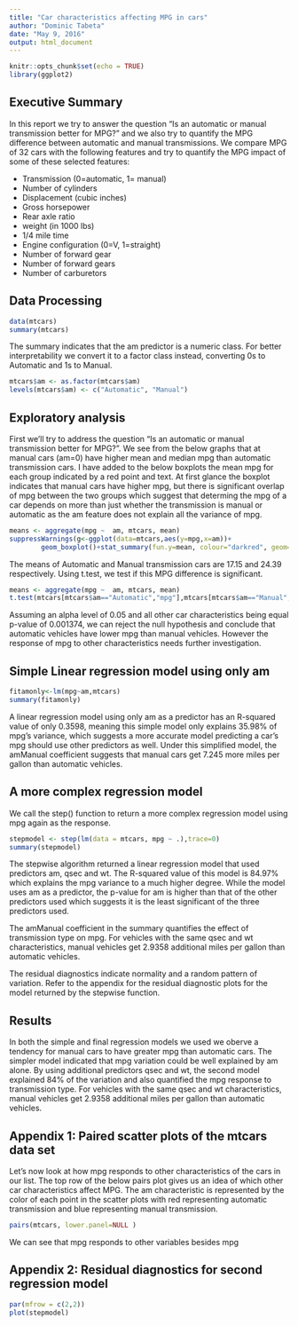 ```yaml
---
title: "Car characteristics affecting MPG in cars"
author: "Dominic Tabeta"
date: "May 9, 2016"
output: html_document
---
```


```r
knitr::opts_chunk$set(echo = TRUE)
library(ggplot2)
```

## Executive Summary

In this report we try to answer the question "Is an automatic or manual transmission better for MPG?" and we also try to quantify the MPG difference between automatic and manual transmissions. We compare MPG of 32 cars with the following features and try to quantify the MPG impact of some of these selected features:

* Transmission (0=automatic, 1= manual)
* Number of cylinders
* Displacement (cubic inches)
* Gross horsepower
* Rear axle ratio
* weight (in 1000 lbs)
* 1/4 mile time
* Engine configuration (0=V, 1=straight)
* Number of forward gear
* Number of forward gears
* Number of carburetors

## Data Processing
```r
data(mtcars)
summary(mtcars)
```

The summary indicates that the am predictor is a numeric class. For better interpretability we convert it to a factor class instead, converting 0s to Automatic and 1s to Manual.
```r
mtcars$am <- as.factor(mtcars$am)
levels(mtcars$am) <- c("Automatic", "Manual")
```


## Exploratory analysis

First we'll try to address the question "Is an automatic or manual transmission better for MPG?". We see from the below graphs that at manual cars (am=0) have higher mean and median mpg than automatic transmission cars. I have added to the below boxplots the mean mpg for each group indicated by a red point and text. At first glance the boxplot indicates that manual cars have higher mpg, but there is significant overlap of mpg between the two groups which suggest that determing the mpg of a car depends on more than just whether the transmission is manual or automatic as the am feature does not explain all the variance of mpg.


```r
means <- aggregate(mpg ~  am, mtcars, mean)
suppressWarnings(g<-ggplot(data=mtcars,aes(y=mpg,x=am))+
        geom_boxplot()+stat_summary(fun.y=mean, colour="darkred", geom="point", shape=18, size=3,show_guide = FALSE)+geom_text(data = means, aes(label = mpg, y = mpg + 1)))+ggtitle("MPG by transmission type")


```

The means of Automatic and Manual transmission cars are 17.15 and 24.39 respectively. Using t.test, we test if this MPG difference is significant.


``` r
means <- aggregate(mpg ~  am, mtcars, mean)
t.test(mtcars[mtcars$am=="Automatic","mpg"],mtcars[mtcars$am=="Manual","mpg"])
```


Assuming an alpha level of 0.05 and all other car characteristics being equal p-value of 0.001374, we can reject the null hypothesis and conclude that automatic vehicles have lower mpg than manual vehicles. However the response of mpg to other characteristics needs further investigation.

## Simple Linear regression model using only am

``` r
fitamonly<-lm(mpg~am,mtcars)
summary(fitamonly)
```
A linear regression model using only am as a predictor has an R-squared value of only 0.3598, meaning this simple model only explains 35.98% of mpg's variance, which suggests a more accurate model predicting a car's mpg should use other predictors as well. Under this simplified model, the amManual coefficient suggests that manual cars get 7.245 more miles per gallon than automatic vehicles.

## A more complex regression model

We call the step() function to return a more complex regression model using mpg again as the response.
```r
stepmodel <- step(lm(data = mtcars, mpg ~ .),trace=0)
summary(stepmodel) 
```
The stepwise algorithm returned a linear regression model that used predictors am, qsec and wt. The R-squared value of this model is 84.97% which explains the mpg variance to a much higher degree. While the model uses am as a predictor, the p-value for am is higher than that of the other predictors used which suggests it is the least significant of the three predictors used. 

The amManual coefficient in the summary quantifies the effect of transmission type on mpg. For vehicles with the same qsec and wt characteristics, manual vehicles get 2.9358 additional miles per gallon than automatic vehicles.

The residual diagnostics indicate normality and a random pattern of variation. Refer to the appendix for the residual diagnostic plots for the model returned by the stepwise function.

## Results
In both the simple and final regression models we used we oberve a tendency for manual cars to have greater mpg than automatic cars. The simpler model indicated that mpg variation could be well explained by am alone. By using additional predictors qsec and wt, the second model explained 84% of the variation and also quantified the mpg response to transmission type. For vehicles with the same qsec and wt characteristics, manual vehicles get 2.9358 additional miles per gallon than automatic vehicles.

## Appendix 1: Paired scatter plots of the mtcars data set

Let's now look at how mpg responds to other characteristics of the cars in our list. The top row of the below pairs plot gives us an idea of which other car characteristics affect MPG. The am characteristic is represented by the color of each point in the scatter plots with red representing automatic transmission and blue representing manual transmission.
```r
pairs(mtcars, lower.panel=NULL )
```

We can see that mpg responds to other variables besides mpg

## Appendix 2: Residual diagnostics for second regression model
```r
par(mfrow = c(2,2))
plot(stepmodel)
```
